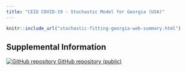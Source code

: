 ```yaml
---
title: "CEID COVID-19 - Stochastic Model for Georgia (USA)"
---
```

<p id="disclaimer"></p>

```r
knitr::include_url("stochastic-fitting-georgia-web-summary.html")
```
<script>iFrameResize({ log: false }, '#stochastic-georgia')</script>


## Supplemental Information

<div class="container-frames">

<p>
  <a href="https://github.com/CEIDatUGA/COVID-GA-model" target="_blank">
    <img src="images/GitHub-Mark-64px.png" id="github-icon" alt="GitHub repository"/>
    GitHub repository (public)
  </a>
</p>

<!-- old version -->
<!-- <p>Model details and R code:<br> -->
<!--   <a href="stochastic-model.html" target="_blank"> -->
<!--   J.M. Drake & P. Rohani. A stochastic model for the transmission of 2019-nCov in Wuhan</a> (html) -->
<!-- </p> -->

<!-- Preprint: [download]() -->

<!-- old version -->
<!-- <p> -->
<!--   <a href="https://github.com/CEIDatUGA/ncov-wuhan-stochastic-model" target="_blank"> -->
<!--     <img src="images/GitHub-Mark-64px.png" id="github-icon" alt="GitHub repository"/> -->
<!--     GitHub repository (public) -->
<!--   </a> -->
<!-- </p> -->

</div>
